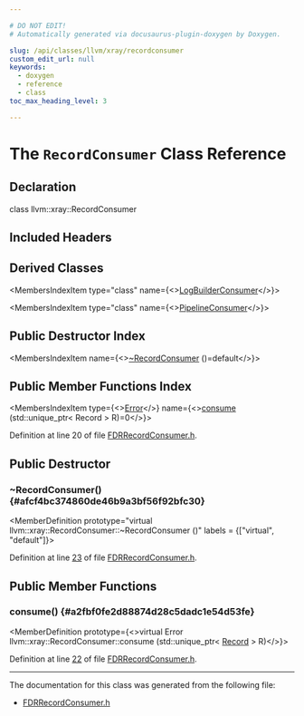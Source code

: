 ```yaml
---

# DO NOT EDIT!
# Automatically generated via docusaurus-plugin-doxygen by Doxygen.

slug: /api/classes/llvm/xray/recordconsumer
custom_edit_url: null
keywords:
  - doxygen
  - reference
  - class
toc_max_heading_level: 3

---
```





# The `RecordConsumer` Class Reference

<DoxygenPage pluginConfig={pluginConfig}>



## Declaration

<CodeBlock>class llvm::xray::RecordConsumer</CodeBlock>

## Included Headers

<IncludesList>
<IncludesListItem
  filePath="llvm/XRay/FDRRecordConsumer.h"
  permalink="/docs/api/files/include/include/llvm/include/llvm/xray/fdrrecordconsumer-h"
  isLocal="true" />
</IncludesList>

## Derived Classes

<MembersIndex>

<MembersIndexItem
  type="class"
  name={<><a href="/docs/api/classes/llvm/xray/logbuilderconsumer">LogBuilderConsumer</a></>}>
</MembersIndexItem>

<MembersIndexItem
  type="class"
  name={<><a href="/docs/api/classes/llvm/xray/pipelineconsumer">PipelineConsumer</a></>}>
</MembersIndexItem>

</MembersIndex>

## Public Destructor Index

<MembersIndex>

<MembersIndexItem
  name={<><a href="#afcf4bc374860de46b9a3bf56f92bfc30">~RecordConsumer</a> ()=default</>}>
</MembersIndexItem>

</MembersIndex>

## Public Member Functions Index

<MembersIndex>

<MembersIndexItem
  type={<><a href="/docs/api/classes/llvm/error">Error</a></>}
  name={<><a href="#a2fbf0fe2d88874d28c5dadc1e54d53fe">consume</a> (std::unique&#95;ptr&lt; Record &gt; R)=0</>}>
</MembersIndexItem>

</MembersIndex>


Definition at line 20 of file <a href="/docs/api/files/include/include/llvm/include/llvm/xray/fdrrecordconsumer-h">FDRRecordConsumer.h</a>.

<SectionDefinition>

## Public Destructor

### ~RecordConsumer() {#afcf4bc374860de46b9a3bf56f92bfc30}

<MemberDefinition
  prototype="virtual llvm::xray::RecordConsumer::~RecordConsumer ()"
  labels = {["virtual", "default"]}>

Definition at line <a href="/docs/api/files/include/include/llvm/include/llvm/xray/fdrrecordconsumer-h/#l00023">23</a> of file <a href="/docs/api/files/include/include/llvm/include/llvm/xray/fdrrecordconsumer-h">FDRRecordConsumer.h</a>.
</MemberDefinition>

</SectionDefinition>

<SectionDefinition>

## Public Member Functions

### consume() {#a2fbf0fe2d88874d28c5dadc1e54d53fe}

<MemberDefinition
  prototype={<>virtual Error llvm::xray::RecordConsumer::consume (std::unique&#95;ptr&lt; <a href="/docs/api/classes/llvm/xray/record">Record</a> &gt; R)</>}>

Definition at line <a href="/docs/api/files/include/include/llvm/include/llvm/xray/fdrrecordconsumer-h/#l00022">22</a> of file <a href="/docs/api/files/include/include/llvm/include/llvm/xray/fdrrecordconsumer-h">FDRRecordConsumer.h</a>.
</MemberDefinition>

</SectionDefinition>

<hr/>

The documentation for this class was generated from the following file:

<ul>
<li><a href="/docs/api/files/include/include/llvm/include/llvm/xray/fdrrecordconsumer-h">FDRRecordConsumer.h</a></li>
</ul>

</DoxygenPage>

